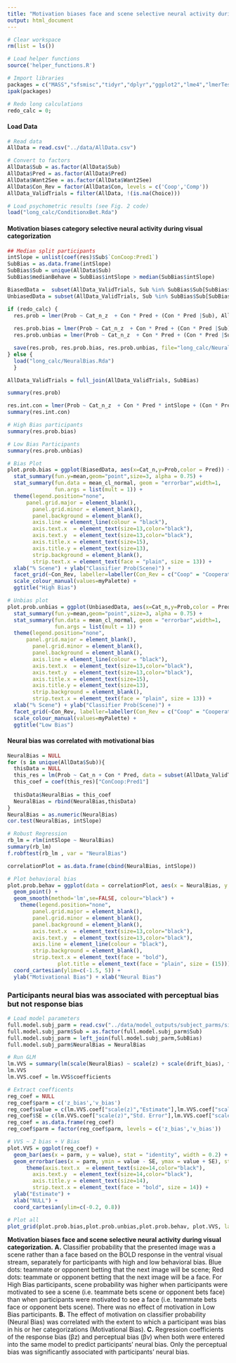 ```yaml
---
title: "Motivation biases face and scene selective neural activity during visual categorization."
output: html_document
---
```


```r
# Clear workspace
rm(list = ls())

# Load helper functions
source('helper_functions.R')

# Import libraries
packages = c("MASS","sfsmisc","tidyr","dplyr","ggplot2","lme4","lmerTest","Hmisc","car","lmtest","Rarity","cowplot")
ipak(packages)

# Redo long calculations
redo_calc = 0;
```

#### Load Data
```r
# Read data
AllData = read.csv("../data/AllData.csv")

# Convert to factors
AllData$Sub = as.factor(AllData$Sub)
AllData$Pred = as.factor(AllData$Pred)
AllData$Want2See = as.factor(AllData$Want2See)
AllData$Con_Rev = factor(AllData$Con, levels = c('Coop','Comp'))
AllData_ValidTrials = filter(AllData, !(is.na(Choice)))

# Load psychometric results (see Fig. 2 code)
load("long_calc/ConditionxBet.Rda")
```

####	Motivation biases category selective neural activity during visual categorization 
```r
## Median split participants
intSlope = unlist(coef(res)$Sub$`ConCoop:Pred1`)
SubBias = as.data.frame(intSlope)
SubBias$Sub = unique(AllData$Sub)
SubBias$medianBehave = SubBias$intSlope > median(SubBias$intSlope)

BiasedData =  subset(AllData_ValidTrials, Sub %in% SubBias$Sub[SubBias$medianBehav == "TRUE"])
UnbiasedData = subset(AllData_ValidTrials, Sub %in% SubBias$Sub[SubBias$medianBehav == "FALSE"])

if (redo_calc) {
  res.prob = lmer(Prob ~ Cat_n_z  + Con * Pred + (Con * Pred |Sub), AllData_ValidTrials)
  
  res.prob.bias = lmer(Prob ~ Cat_n_z  + Con * Pred + (Con * Pred |Sub), BiasedData)
  res.prob.unbias = lmer(Prob ~ Cat_n_z  + Con * Pred + (Con * Pred |Sub), UnbiasedData)

  save(res.prob, res.prob.bias, res.prob.unbias, file="long_calc/NeuralBias.Rda")
} else {
  load("long_calc/NeuralBias.Rda")
  }

AllData_ValidTrials = full_join(AllData_ValidTrials, SubBias)

summary(res.prob)

res.int.con = lmer(Prob ~ Cat_n_z  + Con * Pred * intSlope + (Con * Pred|Sub), AllData_ValidTrials)
summary(res.int.con)

# High Bias participants
summary(res.prob.bias)

# Low Bias Participants
summary(res.prob.unbias)

# Bias Plot
plot.prob.bias = ggplot(BiasedData, aes(x=Cat_n,y=Prob,color = Pred)) +
  stat_summary(fun.y=mean,geom="point",size=3, alpha = 0.75) +
  stat_summary(fun.data = mean_cl_normal, geom = "errorbar",width=1,
               fun.args = list(mult = 1)) + 
  theme(legend.position="none",
      panel.grid.major = element_blank(), 
        panel.grid.minor = element_blank(),
        panel.background = element_blank(), 
        axis.line = element_line(colour = "black"),
        axis.text.x  = element_text(size=13,color="black"),
        axis.text.y  = element_text(size=13,color="black"),
        axis.title.x = element_text(size=15),
        axis.title.y = element_text(size=13),
        strip.background = element_blank(),
        strip.text.x = element_text(face = "plain", size = 13)) +
  xlab("% Scene") + ylab("Classifier Prob(Scene)") +
  facet_grid(~Con_Rev, labeller=labeller(Con_Rev = c("Coop" = "Cooperation","Comp" = "Competition"))) +
  scale_colour_manual(values=myPalette) + 
  ggtitle("High Bias")

# Unbias plot
plot.prob.unbias = ggplot(UnbiasedData, aes(x=Cat_n,y=Prob,color = Pred)) +
  stat_summary(fun.y=mean,geom="point",size=3, alpha = 0.75) +
  stat_summary(fun.data = mean_cl_normal, geom = "errorbar",width=1,
               fun.args = list(mult = 1)) + 
  theme(legend.position="none",
      panel.grid.major = element_blank(), 
        panel.grid.minor = element_blank(),
        panel.background = element_blank(), 
        axis.line = element_line(colour = "black"),
        axis.text.x  = element_text(size=13,color="black"),
        axis.text.y  = element_text(size=13,color="black"),
        axis.title.x = element_text(size=15),
        axis.title.y = element_text(size=13),
        strip.background = element_blank(),
        strip.text.x = element_text(face = "plain", size = 13)) +
  xlab("% Scene") + ylab("Classifier Prob(Scene)") + 
  facet_grid(~Con_Rev, labeller=labeller(Con_Rev = c("Coop" = "Cooperation","Comp" = "Competition"))) +
  scale_colour_manual(values=myPalette) + 
  ggtitle("Low Bias")

```

#### Neural bias was correlated with motivational bias
```r
NeuralBias = NULL
for (s in unique(AllData$Sub)){
  thisData = NULL
  this_res = lm(Prob ~ Cat_n + Con * Pred, data = subset(AllData_ValidTrials, Sub == s))
  this_coef = coef(this_res)["ConCoop:Pred1"]
  
  thisData$NeuralBias = this_coef
  NeuralBias = rbind(NeuralBias,thisData)
}
NeuralBias = as.numeric(NeuralBias)
cor.test(NeuralBias, intSlope)

# Robust Regression
rb_lm = rlm(intSlope ~ NeuralBias)
summary(rb_lm)
f.robftest(rb_lm , var = "NeuralBias")

correlationPlot = as.data.frame(cbind(NeuralBias, intSlope))

# Plot behavioral bias
plot.prob.behav = ggplot(data = correlationPlot, aes(x = NeuralBias, y = intSlope)) +
  geom_point() +
  geom_smooth(method='lm',se=FALSE, colour="black") +
    theme(legend.position="none",
        panel.grid.major = element_blank(),
        panel.grid.minor = element_blank(),
        panel.background = element_blank(),
        axis.text.x  = element_text(size=13,color="black"),
        axis.text.y  = element_text(size=13,color="black"),
        axis.line = element_line(colour = "black"),
        strip.background = element_blank(),
        strip.text.x = element_text(face = "bold"),
                plot.title = element_text(face = "plain", size = (15))) +
  coord_cartesian(ylim=c(-1.5, 5)) +
  ylab("Motivational Bias") + xlab("Neural Bias")

```

### Participants neural bias was associated with perceptual bias but not response bias
```r
# Load model parameters
full.model.subj_parm = read.csv("../data/model_outputs/subject_parms/simpleFull_subjparms.csv")
full.model.subj_parm$Sub = as.factor(full.model.subj_parm$Sub)
full.model.subj_parm = left_join(full.model.subj_parm,SubBias)
full.model.subj_parm$NeuralBias = NeuralBias

# Run GLM
lm.VVS = summary(lm(scale(NeuralBias) ~ scale(z) + scale(drift_bias), full.model.subj_parm))
lm.VVS
lm.VVS.coef = lm.VVS$coefficients

# Extract coefficents 
reg_coef = NULL
reg_coef$parm = c('z_bias','v_bias')
reg_coef$value = c(lm.VVS.coef["scale(z)","Estimate"],lm.VVS.coef["scale(drift_bias)","Estimate"])
reg_coef$SE = c(lm.VVS.coef["scale(z)","Std. Error"],lm.VVS.coef["scale(drift_bias)","Std. Error"])
reg_coef = as.data.frame(reg_coef)
reg_coef$parm = factor(reg_coef$parm, levels = c('z_bias','v_bias'))

# VVS ~ Z bias + V Bias
plot.VVS = ggplot(reg_coef) +
  geom_bar(aes(x = parm, y = value), stat = "identity", width = 0.2) +
  geom_errorbar(aes(x = parm, ymin = value - SE, ymax = value + SE), stat = "identity", width = 0.05) +
      theme(axis.text.x  = element_text(size=14,color="black"),
        axis.text.y  = element_text(size=14,color="black"),
        axis.title.y = element_text(size=14),
        strip.text.x = element_text(face = "bold", size = 14)) +
  ylab("Estimate") +
  xlab("NULL") + 
  coord_cartesian(ylim=c(-0.2, 0.8))

# Plot all
plot_grid(plot.prob.bias,plot.prob.unbias,plot.prob.behav, plot.VVS, labels = c('A','','B', 'C'), ncol = 2)
```

**Motivation biases face and scene selective neural activity during visual categorization.** **A.** Classifier probability that the presented image was a scene rather than a face based on the BOLD response in the ventral visual stream, separately for participants with high and low behavioral bias. Blue dots: teammate or opponent betting that the next image will be scene; Red dots: teammate or opponent betting that the next image will be a face. For High Bias participants, scene probability was higher when participants were motivated to see a scene (i.e. teammate bets scene or opponent bets face) than when participants were motivated to see a face (i.e. teammate bets face or opponent bets scene). There was no effect of motivation in Low Bias participants. **B.** The effect of motivation on classifier probability (Neural Bias) was correlated with the extent to which a participant was bias in his or her categorizations (Motivational Bias). **C.** Regression coefficients of the response bias (βz) and perceptual bias (βv) when both were entered into the same model to predict participants’ neural bias. Only the perceptual bias was significantly associated with participants’ neural bias. 

